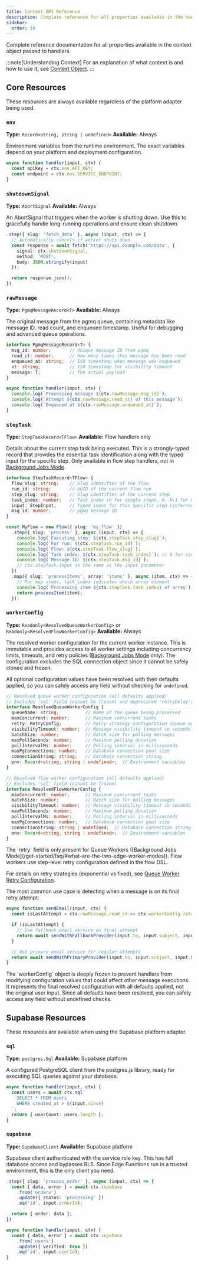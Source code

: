 ```yaml
---
title: Context API Reference
description: Complete reference for all properties available in the handler context object
sidebar:
  order: 10
---
```



Complete reference documentation for all properties available in the context object passed to handlers.

:::note[Understanding Context]
For an explanation of what context is and how to use it, see [Context Object](/concepts/context-object/).
:::

## Core Resources

These resources are always available regardless of the platform adapter being used.

### `env`
**Type:** `Record<string, string | undefined>`
**Available:** Always

Environment variables from the runtime environment. The exact variables depend on your platform and deployment configuration.

```typescript "ctx.env"
async function handler(input, ctx) {
  const apiKey = ctx.env.API_KEY;
  const endpoint = ctx.env.SERVICE_ENDPOINT;
}
```

### `shutdownSignal`
**Type:** `AbortSignal`
**Available:** Always

An AbortSignal that triggers when the worker is shutting down. Use this to gracefully handle long-running operations and ensure clean shutdown.

```typescript "ctx.shutdownSignal"
.step({ slug: 'fetch_data' }, async (input, ctx) => {
  // Automatically cancels if worker shuts down
  const response = await fetch('https://api.example.com/data', {
    signal: ctx.shutdownSignal,
    method: 'POST',
    body: JSON.stringify(input)
  });

  return response.json();
})
```

### `rawMessage`
**Type:** `PgmqMessageRecord<T>`
**Available:** Always

The original message from the pgmq queue, containing metadata like message ID, read count, and enqueued timestamp. Useful for debugging and advanced queue operations.

```typescript
interface PgmqMessageRecord<T> {
  msg_id: number;       // Unique message ID from pgmq
  read_ct: number;      // How many times this message has been read
  enqueued_at: string;  // ISO timestamp when message was enqueued
  vt: string;           // ISO timestamp for visibility timeout
  message: T;           // The actual payload
}
```

```typescript "ctx.rawMessage" ".msg_id" ".read_ct" ".enqueued_at"
async function handler(input, ctx) {
  console.log(`Processing message ${ctx.rawMessage.msg_id}`);
  console.log(`Attempt ${ctx.rawMessage.read_ct} of this message`);
  console.log(`Enqueued at ${ctx.rawMessage.enqueued_at}`);
}
```

### `stepTask`
**Type:** `StepTaskRecord<TFlow>`
**Available:** Flow handlers only

Details about the current step task being executed. This is a strongly-typed record that provides the essential task identification along with the typed input for the specific step. Only available in flow step handlers, not in [Background Jobs Mode](/get-started/faq/#what-are-the-two-edge-worker-modes).

```typescript
interface StepTaskRecord<TFlow> {
  flow_slug: string;    // Slug identifier of the flow
  run_id: string;       // UUID of the current flow run
  step_slug: string;    // Slug identifier of the current step
  task_index: number;   // Task index (0 for single steps, 0..N-1 for map steps)
  input: StepInput;     // Typed input for this specific step (inferred from flow)
  msg_id: number;       // pgmq message ID
}
```

```typescript "ctx.stepTask" ".step_slug" ".run_id" ".flow_slug" ".task_index" ".msg_id"
const MyFlow = new Flow({ slug: 'my_flow' })
  .step({ slug: 'process' }, async (input, ctx) => {
    console.log(`Executing step: ${ctx.stepTask.step_slug}`);
    console.log(`For run: ${ctx.stepTask.run_id}`);
    console.log(`Flow: ${ctx.stepTask.flow_slug}`);
    console.log(`Task index: ${ctx.stepTask.task_index}`); // 0 for single steps
    console.log(`Message ID: ${ctx.stepTask.msg_id}`);
    // ctx.stepTask.input is the same as the input parameter
  })
  .map({ slug: 'processItems', array: 'items' }, async (item, ctx) => {
    // For map steps, task_index indicates which array element
    console.log(`Processing item ${ctx.stepTask.task_index} of array`);
    return processItem(item);
  });
```

### `workerConfig`
**Type:** `Readonly<ResolvedQueueWorkerConfig>` or `Readonly<ResolvedFlowWorkerConfig>`
**Available:** Always

The resolved worker configuration for the current worker instance. This is immutable and provides access to all worker settings including concurrency limits, timeouts, and retry policies ([Background Jobs Mode](/get-started/faq/#what-are-the-two-edge-worker-modes) only). The configuration excludes the SQL connection object since it cannot be safely cloned and frozen.

All optional configuration values have been resolved with their defaults applied, so you can safely access any field without checking for `undefined`.

```typescript
// Resolved queue worker configuration (all defaults applied)
// Excludes 'sql' field (cannot be frozen) and deprecated 'retryDelay'/'retryLimit' fields
interface ResolvedQueueWorkerConfig {
  queueName: string;          // Name of the queue being processed
  maxConcurrent: number;      // Maximum concurrent tasks
  retry: RetryConfig;         // Retry strategy configuration (queue workers only)
  visibilityTimeout: number;  // Message visibility timeout in seconds
  batchSize: number;          // Batch size for polling messages
  maxPollSeconds: number;     // Maximum polling duration
  pollIntervalMs: number;     // Polling interval in milliseconds
  maxPgConnections: number;   // Database connection pool size
  connectionString: string;   // Database connection string
  env: Record<string, string | undefined>;  // Environment variables
}

// Resolved flow worker configuration (all defaults applied)
// Excludes 'sql' field (cannot be frozen)
interface ResolvedFlowWorkerConfig {
  maxConcurrent: number;      // Maximum concurrent tasks
  batchSize: number;          // Batch size for polling messages
  visibilityTimeout: number;  // Message visibility timeout in seconds
  maxPollSeconds: number;     // Maximum polling duration
  pollIntervalMs: number;     // Polling interval in milliseconds
  maxPgConnections: number;   // Database connection pool size
  connectionString: string | undefined;  // Database connection string (optional)
  env: Record<string, string | undefined>;  // Environment variables
}
```

<Aside type="note">
The `retry` field is only present for Queue Workers ([Background Jobs Mode](/get-started/faq/#what-are-the-two-edge-worker-modes)). Flow workers use step-level retry configuration defined in the flow DSL.

For details on retry strategies (exponential vs fixed), see [Queue Worker Retry Configuration](/reference/queue-worker/configuration/#retry).
</Aside>

The most common use case is detecting when a message is on its final retry attempt:

```typescript "ctx.workerConfig" "ctx.rawMessage" ".read_ct" ".retry.limit"
async function sendEmail(input, ctx) {
  const isLastAttempt = ctx.rawMessage.read_ct >= ctx.workerConfig.retry.limit;

  if (isLastAttempt) {
    // Use fallback email service on final attempt
    return await sendWithFallbackProvider(input.to, input.subject, input.body);
  }

  // Use primary email service for regular attempts
  return await sendWithPrimaryProvider(input.to, input.subject, input.body);
}
```

<Aside type="note">
The `workerConfig` object is deeply frozen to prevent handlers from modifying configuration values that could affect other message executions. It represents the final resolved configuration with all defaults applied, not the original user input. Since all defaults have been resolved, you can safely access any field without undefined checks.
</Aside>

## Supabase Resources

These resources are available when using the Supabase platform adapter.

### `sql`
**Type:** `postgres.Sql`
**Available:** Supabase platform

A configured PostgreSQL client from the postgres.js library, ready for executing SQL queries against your database.

```typescript "ctx.sql"
async function handler(input, ctx) {
  const users = await ctx.sql`
    SELECT * FROM users
    WHERE created_at > ${input.since}
  `;
  return { userCount: users.length };
}
```

### `supabase`
**Type:** `SupabaseClient`
**Available:** Supabase platform

Supabase client authenticated with the service role key. This has full database access and bypasses RLS. Since Edge Functions run in a trusted environment, this is the only client you need.

```typescript "ctx.supabase"
.step({ slug: 'process_order' }, async (input, ctx) => {
  const { data, error } = await ctx.supabase
    .from('orders')
    .update({ status: 'processing' })
    .eq('id', input.orderId);

  return { order: data };
})
```

```typescript "ctx.supabase"
async function handler(input, ctx) {
  const { data, error } = await ctx.supabase
    .from('users')
    .update({ verified: true })
    .eq('id', input.userId);
}
```
